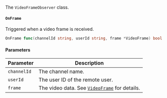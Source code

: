 The `VideoFrameObserver` class.

#### `OnFrame`

Triggered when a video frame is received.

```go
OnFrame func(channelId string, userId string, frame *VideoFrame) bool
```

#### Parameters

| Parameter | Description |
|---------------|----------------------------------------------------------------------|
| `channelId` | The channel name.             |
| `userId` | The user ID of the remote user.             |
| `frame`| The video data. See [`VideoFrame`](./apidatatype#videoframe) for details.         |
